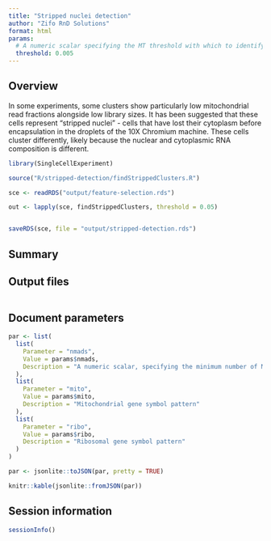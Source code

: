 ```yaml
---
title: "Stripped nuclei detection"
author: "Zifo RnD Solutions"
format: html
params:
  # A numeric scalar specifying the MT threshold with which to identify stripped clusters.
  threshold: 0.005
---
```


## Overview

In some experiments, some clusters show particularly low mitochondrial read fractions alongside low library sizes. It has been suggested that these cells represent “stripped nuclei” - cells that have lost their cytoplasm before encapsulation in the droplets of the 10X Chromium machine. These cells cluster differently, likely because the nuclear and cytoplasmic RNA composition is different.

<!-- Load Bioconductor packages -->

```r
library(SingleCellExperiment)
```

<!-- Source user-defined functions -->

```r
source("R/stripped-detection/findStrippedClusters.R")
```

<!-- Read experiment objects -->

```r
sce <- readRDS("output/feature-selection.rds")
```

<!-- Detect stripped nuclei clusters -->

```r
out <- lapply(sce, findStrippedClusters, threshold = 0.05)
```

<!-- Filter stripped nuclei clusters -->

```r

```

<!-- Save experiment objects -->

```r
saveRDS(sce, file = "output/stripped-detection.rds")
```


## Summary

## Output files

```r

```

## Document parameters

```r
par <- list(
  list(
    Parameter = "nmads",
    Value = params$nmads,
    Description = "A numeric scalar, specifying the minimum number of MADs away from median required for a value to be called an outlier."
  ),
  list(
    Parameter = "mito",
    Value = params$mito,
    Description = "Mitochondrial gene symbol pattern"
  ),
  list(
    Parameter = "ribo",
    Value = params$ribo,
    Description = "Ribosomal gene symbol pattern"
  )
)

par <- jsonlite::toJSON(par, pretty = TRUE)

knitr::kable(jsonlite::fromJSON(par))
```

## Session information

```r
sessionInfo()
```
